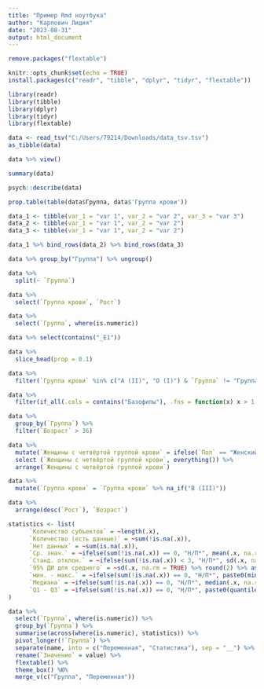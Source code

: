 ---
title: "Пример Rmd ноутбука"
author: "Карпович Лидия"
date: "2023-08-31"
output: html_document
---

```{r}
remove.packages("flextable")
```


```{r setup, include=FALSE}
knitr::opts_chunk$set(echo = TRUE)
install.packages(c("readr", "tibble", "dplyr", "tidyr", "flextable"))

library(readr)
library(tibble)
library(dplyr)
library(tidyr)
library(flextable)
```


```{r}
data <- read_tsv("C:/Users/79214/Downloads/data_tsv.tsv")
as_tibble(data)
```

```{r}
data %>% view()
```


```{r}
summary(data)
```
```{r}
psych::describe(data)

```
```{r}
prop.table(table(data$Группа, data$'Группа крови'))
```
```{r}
data_1 <- tibble(var_1 = "var 1", var_2 = "var 2", var_3 = "var 3")
data_2 <- tibble(var_1 = "var 1", var_2 = "var 2")
data_3 <- tibble(var_1 = "var 1", var_2 = "var 2")

data_1 %>% bind_rows(data_2) %>% bind_rows(data_3)
```
```{r}
data %>% group_by("Группа") %>% ungroup()
```

```{r}
data %>%
  split(~ `Группа`)
```

```{r}
data %>%
  select(`Группа крови`, `Рост`)
```
```{r}
data %>%
  select(`Группа`, where(is.numeric))
```

```{r}
data %>% select(contains("_E1"))
```

```{r}
data %>%
  slice_head(prop = 0.1)
```

```{r}
data %>%
  filter(`Группа крови` %in% c("A (II)", "O (I)") & `Группа` != "Группа 1")
```

```{r}
data %>%
  filter(if_all(.cols = contains("Базофилы"), .fns = function(x) x > 1.5))
```

```{r}
data %>%
  group_by(`Группа`) %>%
  filter(`Возраст` > 36)
```
```{r}
data %>%
  mutate(`Женщины с четвёртой группой крови` = ifelse(`Пол` == "Женский" & `Группа крови` == "AB (IV)", "Да", "Нет")) %>%
  select (`Женщины с четвёртой группой крови`, everything()) %>%
  arrange(`Женщины с четвёртой группой крови`)
```

```{r}
data %>%
  mutate(`Группа крови` = `Группа крови` %>% na_if("B (III)"))
```

```{r}
data %>%
  arrange(desc(`Рост`), `Возраст`)
```

```{r}
statistics <- list(
      `Количество субъектов` = ~length(.x),
      `Количество (есть данные)` = ~sum(!is.na(.x)),
      `Нет данных` = ~sum(is.na(.x)),
      `Ср. знач.` = ~ifelse(sum(!is.na(.x)) == 0, "Н/П*", mean(.x, na.rm = TRUE) %>% round(2) %>% as.character()),
      `Станд. отклон.` = ~ifelse(sum(!is.na(.x)) < 3, "Н/П*", sd(.x, na.rm = TRUE) %>% round(2) %>% as.character()),
      `95% ДИ для среднего` = ~sd(.x, na.rm = TRUE) %>% round(2) %>% as.character(),
      `мин. - макс.` = ~ifelse(sum(!is.na(.x)) == 0, "Н/П*", paste0(min(.x, na.rm = TRUE) %>% round(2), " - ", max(.x, na.rm = TRUE) %>% round(2))),
      `Медиана` = ~ifelse(sum(!is.na(.x)) == 0, "Н/П*", median(.x, na.rm = TRUE) %>% round(2) %>% as.character()),
      `Q1 - Q3` = ~ifelse(sum(!is.na(.x)) == 0, "Н/П*", paste0(quantile(.x, 0.25, na.rm = TRUE) %>% round(2), " - ", quantile(.x, 0.75, na.rm = TRUE) %>% round(2)))
)

data %>%
  select(`Группа`, where(is.numeric)) %>%
  group_by(`Группа`) %>%
  summarise(across(where(is.numeric), statistics)) %>%
  pivot_longer(!`Группа`) %>%
  separate(name, into = c("Переменная", "Статистика"), sep = "__") %>%
  rename(`Значение` = value) %>%
  flextable() %>%
  theme_box() %Ю%
  merge_v(c("Группа", "Переменная"))

```

